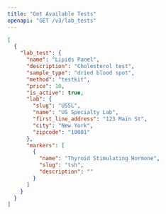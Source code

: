 ```yaml
---
title: "Get Available Tests"
openapi: "GET /v3/lab_tests"
---
```


<ResponseExample>

```json Response
[
  {
    "lab_test": {
      "name": "Lipids Panel",
      "description": "Cholesterol test",
      "sample_type": "dried blood spot",
      "method": "testkit",
      "price": 10,
      "is_active": true,
      "lab": {
        "slug": "USSL",
        "name": "US Specialty Lab",
        "first_line_address": "123 Main St",
        "city": "New York",
        "zipcode": "10001"
      },
      "markers": [
        {
          "name": "Thyroid Stimulating Hormone",
          "slug": "tsh",
          "description": ""
        }
      ]
    }
  }
]
```

</ResponseExample>
